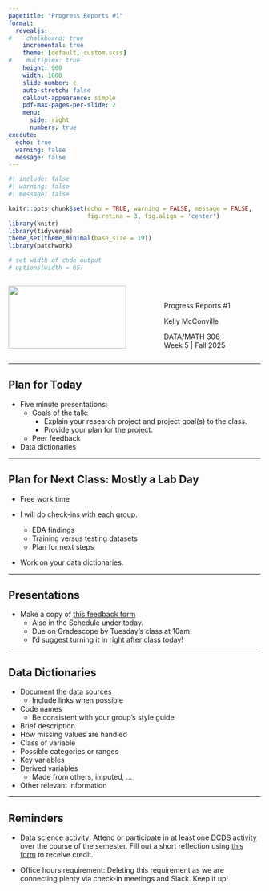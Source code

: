```yaml
---
pagetitle: "Progress Reports #1"
format: 
  revealjs:
#    chalkboard: true
    incremental: true
    theme: [default, custom.scss]
#    multiplex: true
    height: 900
    width: 1600
    slide-number: c
    auto-stretch: false
    callout-appearance: simple
    pdf-max-pages-per-slide: 2
    menu: 
      side: right
      numbers: true
execute:
  echo: true
  warning: false
  message: false
---
```


```r
#| include: false
#| warning: false
#| message: false

knitr::opts_chunk$set(echo = TRUE, warning = FALSE, message = FALSE, 
                      fig.retina = 3, fig.align = 'center')
library(knitr)
library(tidyverse)
theme_set(theme_minimal(base_size = 19))
library(patchwork)

# set width of code output
# options(width = 65)
```



::::: columns
::: {.column .center width="60%"}
![](img/Data306_Unicorn_Fall2025.png){width="90%"}
:::

::: {.column .center width="40%"}
<br>

[Progress Reports #1]{.custom-title}

 

[Kelly McConville]{.custom-subtitle}

[DATA/MATH 306 <br> Week 5 \| Fall 2025]{.custom-subtitle}
:::
:::::

---

## Plan for Today

* Five minute presentations:
    * Goals of the talk:
       + Explain your research project and project goal(s) to the class.
       + Provide your plan for the project.
    * Peer feedback

* Data dictionaries

---

## Plan for Next Class: Mostly a Lab Day

* Free work time

* I will do check-ins with each group.
    + EDA findings
    + Training versus testing datasets
    + Plan for next steps
    
* Work on your data dictionaries.

---

## Presentations

* Make a copy of [this feedback form](https://docs.google.com/document/d/1cd3UUOzJ4bfh158OQUrXgJZx0RRzdQ1KVBqGWuzBPHc/copy)
    + Also in the Schedule under today.
    + Due on Gradescope by Tuesday's class at 10am.
    + I'd suggest turning it in right after class today!

---

## Data Dictionaries

* Document the data sources  
    + Include links when possible
* Code names
    + Be consistent with your group's style guide
* Brief description
* How missing values are handled
* Class of variable
* Possible categories or ranges
* Key variables
* Derived variables
    + Made from others, imputed, ...
* Other relevant information


---

## Reminders

* Data science activity:  Attend or participate in at least one [DCDS activity](https://docs.google.com/spreadsheets/d/1u4t_e8CfobKVSdnLQgbBhhErzYiZ2N-0qZJOXSw6xpU/edit?usp=sharing) over the course of the semester. Fill out a short reflection using [this form](https://www.gradescope.com/courses/1100417/assignments/6589391) to receive credit.

* Office hours requirement: Deleting this requirement as we are connecting plenty via check-in meetings and Slack.  Keep it up!

